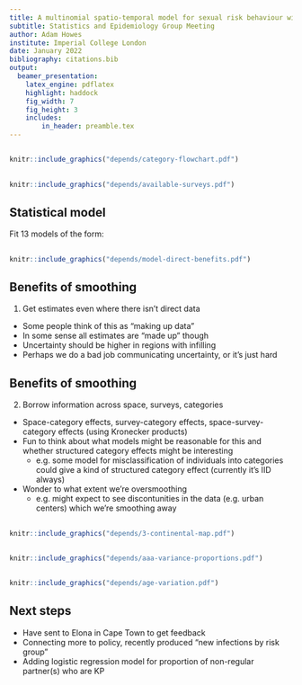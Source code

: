 ```yaml
---
title: A multinomial spatio-temporal model for sexual risk behaviour with application to adolescent girls and young women in 13 sub-Saharan African countries
subtitle: Statistics and Epidemiology Group Meeting
author: Adam Howes
institute: Imperial College London
date: January 2022
bibliography: citations.bib
output:
  beamer_presentation:
    latex_engine: pdflatex
    highlight: haddock
    fig_width: 7 
    fig_height: 3
    includes:
        in_header: preamble.tex
---
```


##

\begin{table}
\centering
\begin{tabularx}{\textwidth}{lXlX}
\toprule
Category & Description & Risk ratio & Notes \\ 
 \midrule
None & Not sexually active & 0 & Ignores incidence from e.g. drug injection (assumed to be negligible). \\
Low & One cohabiting sexual partner & 1 & Baseline category. \\
High & Non-regular sexual partner(s) & 1.72 & From ALPHA network pooled analysis. Supported by Jia et al. \\
Very high & Young women from key populations & 13 & Sabin et al. \\
\bottomrule
\end{tabularx}
\caption{HIV risk categories and risk ratios.}
\label{tab:risk-categories}
\end{table}


##

```r
knitr::include_graphics("depends/category-flowchart.pdf")
```

##

```r
knitr::include_graphics("depends/available-surveys.pdf")
```

## Statistical model

Fit 13 models of the form:

\begin{align}
    y_{itak}^\star &\sim \text{xPoisson}(\lambda_{itak}) \\
    \log(\lambda_{itak}) &= \beta_k + \alpha_{ak} + \phi_{ik} + \gamma_{tk} + \delta_{itk} + \theta_{ita}.
\end{align}


##

\begin{table}[htb]
\centering
\begin{tabularx}{\textwidth}{llll}
\midrule
Model ID & Spatial structure & Temporal structure & Spatio-temporal interaction \\ 
\midrule
1 & None & None & \xmark \\
2 & IID & None & \xmark \\
3 & Besag & None & \xmark \\
4 & None & IID & \xmark \\
5 & IID & IID & \xmark \\
5x & IID & IID & \cmark \\
6 & Besag & IID & \xmark \\
6x & Besag & IID  & \cmark \\
7 & None & AR1 & \xmark \\
8 & IID & AR1 & \xmark \\
8x & IID & AR1 & \cmark \\
9 & Besag & AR1 & \xmark \\
9x & Besag & AR1 & \cmark \\
\midrule
\end{tabularx}
\end{table}

##

```r
knitr::include_graphics("depends/model-direct-benefits.pdf")
```

## Benefits of smoothing

1. Get estimates even where there isn't direct data

* Some people think of this as "making up data"
* In some sense all estimates are "made up" though
* Uncertainty should be higher in regions with infilling
* Perhaps we do a bad job communicating uncertainty, or it's just hard

## Benefits of smoothing

2. Borrow information across space, surveys, categories

* Space-category effects, survey-category effects, space-survey-category effects (using Kronecker products)
* Fun to think about what models might be reasonable for this and whether structured category effects might be interesting
  * e.g. some model for misclassification of individuals into categories could give a kind of structured category effect (currently it's IID always)
* Wonder to what extent we're oversmoothing
  * e.g. might expect to see discontunities in the data (e.g. urban centers) which we're smoothing away

##

```r
knitr::include_graphics("depends/3-continental-map.pdf")
```

##

```r
knitr::include_graphics("depends/aaa-variance-proportions.pdf")
```

##

```r
knitr::include_graphics("depends/age-variation.pdf")
```

## Next steps

* Have sent to Elona in Cape Town to get feedback
* Connecting more to policy, recently produced "new infections by risk group"
* Adding logistic regression model for proportion of non-regular partner(s) who are KP
